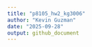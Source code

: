 ```yaml
---
title: "p8105_hw2_kg3006"
author: "Kevin Guzman"
date: "2025-09-28"
output: github_document
---
```


